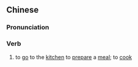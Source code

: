 {{also|下厨}}
==Chinese==
{{zh-forms|s=下厨}}

===Pronunciation===
{{zh-pron
|m=xiàchú,er=y
|c=haa6 cyu4
|cat=v
}}

===Verb===
{{zh-verb}}

# to [[go]] to the [[kitchen]] to [[prepare]] a [[meal]]; to [[cook]]